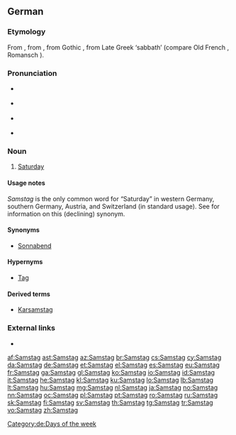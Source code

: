 ==German==

===Etymology===
From {{etyl|gmh|de}} {{term|sameztac|sam(e)ztac|lang=gmh}}, from {{etyl|goh|de}} {{term|sambaztag|lang=goh}}, from Gothic {{m|goh|*sambatō}}, from Late Greek {{term|σάμβατον|tr=sámbaton|lang=grc}} ‘sabbath’ (compare Old French {{term|sambedi|lang=fro}}, Romansch {{term|somda|lang=rm}}).

===Pronunciation===
* {{IPA|/ˈzamstaːk/|lang=de}} {{a|standard}}
* {{IPA|/ˈzamstax/|lang=de}} {{a|northern and central Germany; chiefly colloquial}}
* {{IPA|/'samʃtaːk/|lang=de}} {{a|south-western Germany and Switzerland; dialect}}
* {{audio|Samstag.ogg|Samstag|lang=de}}

===Noun===
{{de-noun|m|Samstags|gen2=Samstages|Samstage}}

# {{context|now dominant except in former [[East Germany]]|lang=de}} [[Saturday]]

====Usage notes====
''Samstag'' is the only common word for “Saturday” in western Germany, southern Germany, Austria, and Switzerland (in standard usage). See {{term|Sonnabend|lang=de}} for information on this (declining) synonym.

====Synonyms====
* {{sense|eastern and, traditionally, northern Germany|lang=de}} [[Sonnabend]]

====Hypernyms====
* [[Tag]]

====Derived terms====
* [[Karsamstag]]

===External links===
* {{R:Duden}}

[[Category:de:Days of the week]]

[[af:Samstag]]
[[ast:Samstag]]
[[az:Samstag]]
[[br:Samstag]]
[[cs:Samstag]]
[[cy:Samstag]]
[[da:Samstag]]
[[de:Samstag]]
[[et:Samstag]]
[[el:Samstag]]
[[es:Samstag]]
[[eu:Samstag]]
[[fr:Samstag]]
[[ga:Samstag]]
[[gl:Samstag]]
[[ko:Samstag]]
[[io:Samstag]]
[[id:Samstag]]
[[it:Samstag]]
[[he:Samstag]]
[[kl:Samstag]]
[[ku:Samstag]]
[[lo:Samstag]]
[[lb:Samstag]]
[[lt:Samstag]]
[[hu:Samstag]]
[[mg:Samstag]]
[[nl:Samstag]]
[[ja:Samstag]]
[[no:Samstag]]
[[nn:Samstag]]
[[oc:Samstag]]
[[pl:Samstag]]
[[pt:Samstag]]
[[ro:Samstag]]
[[ru:Samstag]]
[[sk:Samstag]]
[[fi:Samstag]]
[[sv:Samstag]]
[[th:Samstag]]
[[tg:Samstag]]
[[tr:Samstag]]
[[vo:Samstag]]
[[zh:Samstag]]